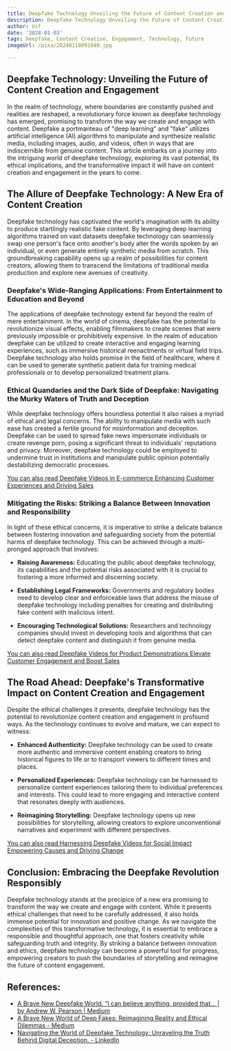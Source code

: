 ```yaml
---
title: Deepfake Technology Unveiling the Future of Content Creation and Engagement
description: Deepfake Technology Unveiling the Future of Content Creation and Engagement
author: Usf
date: '2024-01-03'
tags: Deepfake, Content Creation, Engagement, Technology, Future
imageUrl: /pixa/20240118091940.jpg

---
```

## Deepfake Technology: Unveiling the Future of Content Creation and Engagement

In the realm of technology, where boundaries are  constantly pushed and realities are reshaped, a revolutionary force known  as deepfake  technology has emerged,  promising to transform  the  way we create and engage with content. Deepfake a  portmanteau of "deep learning" and "fake" utilizes artificial intelligence (AI) algorithms to manipulate and synthesize realistic media, including images, audio, and videos, often in ways that are  indiscernible from genuine content. This article embarks on  a journey into the intriguing  world of deepfake technology, exploring its vast potential, its ethical implications, and the transformative impact it will  have on content creation and engagement in the years to come.

## The Allure of Deepfake Technology: A New Era of Content Creation

Deepfake technology has  captivated the world's  imagination with its  ability to produce startlingly  realistic fake  content. By leveraging deep learning algorithms trained on vast datasets  deepfake technology can seamlessly swap one person's face onto another's body alter the words spoken by an individual, or even generate entirely synthetic media  from scratch. This groundbreaking capability  opens up a realm of possibilities for content creators, allowing them  to transcend the limitations  of traditional media production  and explore new avenues of creativity.

### Deepfake's Wide-Ranging Applications: From Entertainment  to Education and Beyond

The applications of deepfake technology extend far beyond the  realm of mere entertainment. In the world of cinema,  deepfake has the potential to revolutionize visual effects, enabling filmmakers to create scenes that were previously impossible or prohibitively expensive. In the realm of education deepfake can be utilized to create  interactive and engaging learning  experiences,  such as immersive historical reenactments or virtual field trips. Deepfake technology also holds promise in  the field of healthcare, where  it can  be used to generate synthetic patient data for training medical  professionals or to develop personalized treatment plans.

### Ethical Quandaries and  the Dark Side of Deepfake: Navigating the Murky Waters of Truth and  Deception

While  deepfake technology offers boundless potential it also raises a myriad of ethical and legal concerns. The ability to manipulate media with such ease has created a fertile ground for misinformation and deception. Deepfake can be  used to spread fake news impersonate individuals or create revenge porn, posing a significant threat to individuals' reputations and privacy. Moreover, deepfake technology could be employed to undermine trust  in institutions  and manipulate public opinion potentially destabilizing  democratic processes.

[You can also read Deepfake Videos in E-commerce Enhancing Customer Experiences and Driving Sales](Deepfake%20Videos%20in%20E-commerce%20Enhancing%20Customer%20Experiences%20and%20Driving%20Sales)


### Mitigating the  Risks: Striking a Balance Between Innovation and Responsibility

In light of these ethical concerns, it is imperative to strike a delicate balance between fostering innovation and safeguarding society from the potential harms of deepfake technology. This can be achieved through a multi-pronged approach that involves:

- **Raising Awareness:** Educating the public about  deepfake technology, its capabilities and the potential risks associated with it is crucial to fostering a more informed and discerning society.

-  **Establishing Legal Frameworks:** Governments and regulatory bodies  need to develop  clear  and enforceable laws that address the  misuse of deepfake technology  including penalties for creating and distributing fake content with malicious intent.

- **Encouraging Technological Solutions:** Researchers and technology companies should invest in developing tools  and algorithms that can detect  deepfake content and distinguish it from genuine media.

[You can also read Deepfake Videos for Product Demonstrations Elevate Customer Engagement and Boost Sales](Deepfake%20Videos%20for%20Product%20Demonstrations%20Elevate%20Customer%20Engagement%20and%20Boost%20Sales)


##  The Road Ahead: Deepfake's Transformative Impact  on  Content Creation and Engagement

Despite the ethical challenges it  presents, deepfake technology has the potential to revolutionize content creation and engagement in profound ways. As the technology continues to  evolve and mature, we can expect to witness:

- **Enhanced Authenticity:** Deepfake  technology can be used to create more authentic  and immersive content enabling creators to bring historical  figures to life or to transport viewers to different times and places.

- **Personalized  Experiences:** Deepfake technology can be harnessed to personalize content  experiences tailoring  them  to individual preferences and interests. This could lead  to more engaging  and interactive content that resonates deeply with audiences.

- **Reimagining Storytelling:** Deepfake technology opens up new  possibilities for storytelling, allowing creators to explore  unconventional narratives and experiment with different perspectives.

[You can also read  Harnessing Deepfake Videos for Social Impact Empowering Causes  and Driving Change](Harnessing%20Deepfake%20Videos%20for%20Social%20Impact%20Empowering%20Causes%20and%20Driving%20Change)


## Conclusion:  Embracing the Deepfake Revolution Responsibly

Deepfake technology  stands at the precipice of a new era promising to transform the way we create and engage with content. While it presents ethical challenges that  need to be carefully  addressed, it also holds immense  potential for innovation and positive change. As we  navigate the complexities of this transformative technology, it is essential  to embrace a  responsible and thoughtful approach,  one that fosters creativity while safeguarding truth and integrity. By striking a balance between innovation and ethics, deepfake  technology can become a powerful  tool for progress,  empowering creators to push the boundaries of storytelling and reimagine the future of content engagement.

## References:
- [A Brave New Deepfake World. “I can believe anything, provided that… | by Andrew W. Pearson | Medium](https://medium.com/@andrewwpearson/a-brave-new-deepfake-world-edec922343ac)
- [A Brave New World of Deep Fakes: Reimagining Reality and Ethical Dilemmas - Medium](https://medium.com/@iclub-ideahub/a-brave-new-world-of-deep-fakes-reimagining-reality-and-ethical-dilemmas-4f1fd84919e7)
- [Navigating the World of Deepfake Technology: Unraveling the Truth Behind Digital Deception. - LinkedIn](https://www.linkedin.com/pulse/navigating-world-deepfake-technology-unraveling-truth-shaista-zaid)
